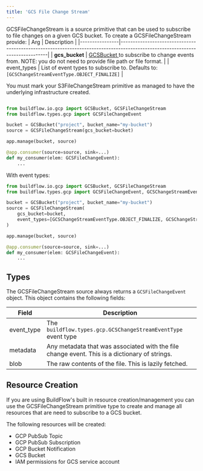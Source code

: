 ```yaml
---
title: 'GCS File Change Stream'
---
```



GCSFileChangeStream is a source primitive that can be used to subscribe to file changes on a given GCS bucket. To create a GCSFileChangeStream provide:
| Arg            | Description                                                                                                                  |
|----------------|------------------------------------------------------------------------------------------------------------------------------|
| **gcs_bucket** | [ GCSBucket ]( /primitives/gcp/gcs )  to subscribe to change events from. NOTE: you do not need to provide file path or file format. |
| event_types    | List of event types to subscribe to. Defaults to:  ` [GCSChangeStreamEventType.OBJECT_FINALIZE] `                            |


<Tip>
    You must mark your S3FileChangeStream primitive as managed to have the underlying infrastructure created.
</Tip>

```python

from buildflow.io.gcp import GCSBucket, GCSFileChangeStream
from buildflow.types.gcp import GCSFileChangeEvent

bucket = GCSBucket("project", bucket_name="my-bucket")
source = GCSFileChangeStream(gcs_bucket=bucket)

app.manage(bucket, source)

@app.consumer(source=source, sink=...)
def my_consumer(elem: GCSFileChangeEvent):
    ...
```

With event types:

```python
from buildflow.io.gcp import GCSBucket, GCSFileChangeStream
from buildflow.types.gcp import GCSFileChangeEvent, GCSChangeStreamEventType

bucket = GCSBucket("project", bucket_name="my-bucket")
source = GCSFileChangeStream(
    gcs_bucket=bucket,
    event_types=[GCSChangeStreamEventType.OBJECT_FINALIZE, GCSChangeStreamEventType.OBJECT_DELETE],
)

app.manage(bucket, source)

@app.consumer(source=source, sink=...)
def my_consumer(elem: GCSFileChangeEvent):
    ...
```

## Types

The GCSFileChangeStream source always returns a `GCSFileChangeEvent` object. This object contains the following fields:

| Field      | Description                                                                                   |
|------------|-----------------------------------------------------------------------------------------------|
| event_type | The `buildflow.types.gcp.GCSChangeStreamEventType` event type                                  |
| metadata   | Any metadata that was associated with the file change event. This is a dictionary of strings. |
| blob       | The raw contents of the file. This is lazily fetched.                                         |


## Resource Creation

If you are using BuildFlow's built in resource creation/management you can use the GCSFileChangeStream primitive type to create and manage all resources that are need to subscribe to a GCS bucket.

The following resources will be created:
- GCP PubSub Topic
- GCP PubSub Subscription
- GCP Bucket Notification
- GCS Bucket
- IAM permissions for GCS service account
